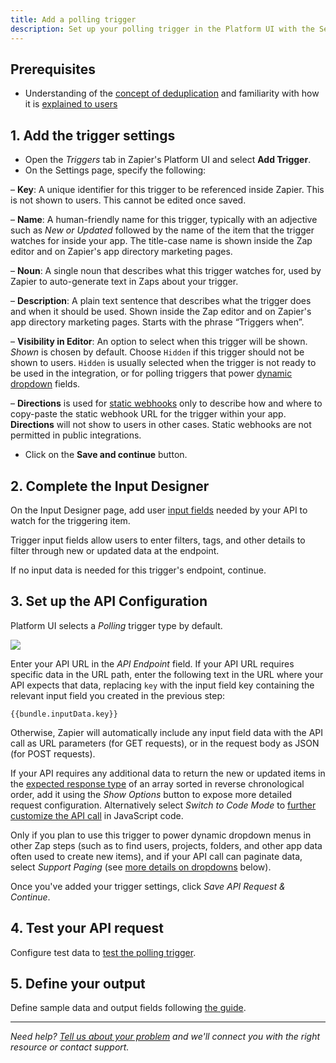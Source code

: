 ```yaml
---
title: Add a polling trigger
description: Set up your polling trigger in the Platform UI with the Settings, Input Designer and API Configuration tabs.
---
```

## Prerequisites

*   Understanding of the [concept of deduplication](/platform/build/deduplication) and familiarity with how it is [explained to users](https://zapier.com/help/create/basics/data-deduplication-in-zaps)

## 1\. Add the trigger settings

*   Open the _Triggers_ tab in Zapier's Platform UI and select **Add Trigger**.
*   On the Settings page, specify the following:

– **Key**: A unique identifier for this trigger to be referenced inside Zapier. This is not shown to users. This cannot be edited once saved.

– **Name**: A human-friendly name for this trigger, typically with an adjective such as _New or Updated_ followed by the name of the item that the trigger watches for inside your app. The title-case name is shown inside the Zap editor and on Zapier's app directory marketing pages.

– **Noun**: A single noun that describes what this trigger watches for, used by Zapier to auto-generate text in Zaps about your trigger.

– **Description**: A plain text sentence that describes what the trigger does and when it should be used. Shown inside the Zap editor and on Zapier's app directory marketing pages. Starts with the phrase “Triggers when”.

– **Visibility in Editor**: An option to select when this trigger will be shown. _Shown_ is chosen by default. Choose `Hidden` if this trigger should not be shown to users. `Hidden` is usually selected when the trigger is not ready to be used in the integration, or for polling triggers that power [dynamic dropdown](/platform/build/add-fields#dynamic-dropdown) fields.

– **Directions** is used for [static webhooks](/platform/publish/integration-checks-reference#d017---static-hook-is-discouraged) only to describe how and where to copy-paste the static webhook URL for the trigger within your app. **Directions** will not show to users in other cases. Static webhooks are not permitted in public integrations.

*   Click on the **Save and continue** button.

## 2\. Complete the Input Designer

On the Input Designer page, add user [input fields](/platform/build/add-fields) needed by your API to watch for the triggering item.

Trigger input fields allow users to enter filters, tags, and other details to filter through new or updated data at the endpoint.

If no input data is needed for this trigger's endpoint, continue.

## 3\. Set up the API Configuration

Platform UI selects a _Polling_ trigger type by default.
<Frame>
  <img src="/images/0f08230cffa8a3a568d4847e35e42d0c.png"/>
</Frame>

Enter your API URL in the _API Endpoint_ field. If your API URL requires specific data in the URL path, enter the following text in the URL where your API expects that data, replacing `key` with the input field key containing the relevant input field you created in the previous step:

`{{bundle.inputData.key}}`

Otherwise, Zapier will automatically include any input field data with the API call as URL parameters (for GET requests), or in the request body as JSON (for POST requests).

If your API requires any additional data to return the new or updated items in the [expected response type](/platform/build/response-types) of an array sorted in reverse chronological order, add it using the _Show Options_ button to expose more detailed request configuration. Alternatively select _Switch to Code Mode_ to [further customize the API call](/platform/build/code-mode) in JavaScript code.

Only if you plan to use this trigger to power dynamic dropdown menus in other Zap steps (such as to find users, projects, folders, and other app data often used to create new items), and if your API call can paginate data, select _Support Paging_ (see [more details on dropdowns](/platform/build/add-fields#dynamic-dropdown) below).

Once you've added your trigger settings, click _Save API Request & Continue_.

## 4\. Test your API request

Configure test data to [test the polling trigger](/platform/build/test-triggers-actions).

## 5\. Define your output

Define sample data and output fields following [the guide](/platform/build/sample-data).

- - -

_Need help? [Tell us about your problem](https://developer.zapier.com/contact) and we'll connect you with the right resource or contact support._
